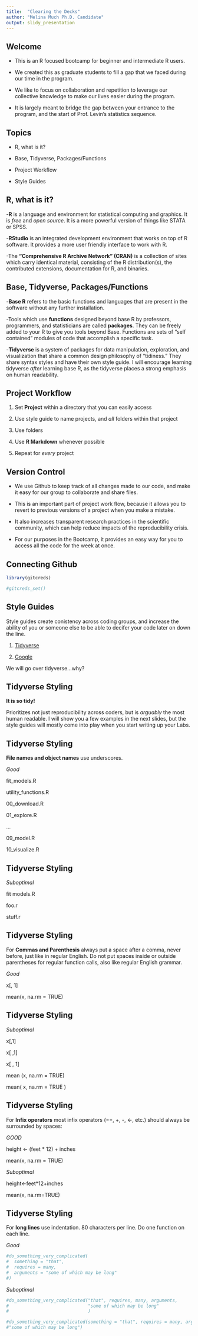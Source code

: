 ```yaml
---
title:  "Clearing the Decks"
author: "Melina Much Ph.D. Candidate"
output: slidy_presentation
---
```


## Welcome

- This is an R focused bootcamp for beginner and intermediate R users. 

- We created this as graduate students to fill a gap that we faced during our time in the program. 

- We like to focus on collaboration and repetition to leverage our collective knowledge to make our lives easier during the program.

- It is largely meant to bridge the gap between your entrance to the program, and the start of Prof. Levin's statistics sequence.

## Topics

- R, what is it?

- Base, Tidyverse, Packages/Functions

- Project Workflow

- Style Guides

## R, what is it?

-**R** is a language and environment for statistical computing and graphics. It is *free* and *open source*. It is a more powerful version of things like STATA or SPSS.

-**RStudio** is an integrated development environment that works on top of R software. It provides a more user friendly interface to work with R.

-The **“Comprehensive R Archive Network” (CRAN)** is a collection of sites which carry identical material, consisting of the R distribution(s), the contributed extensions, documentation for R, and binaries.

## Base, Tidyverse, Packages/Functions

-**Base R** refers to the basic functions and languages that are present in the software without any further installation.

-Tools which use **functions** designed beyond base R by professors, programmers, and statisticians are called **packages**. They can be freely added to your R to give you tools beyond Base. Functions are sets of “self contained” modules of code that accomplish a specific task.

-**Tidyverse** is a system of packages for data manipulation, exploration, and visualization that share a common design philosophy of "tidiness." They share syntax styles and have their own style guide. I will encourage learning tidyverse *after* learning base R, as the tidyverse places a strong emphasis on human readability. 

## Project Workflow

1) Set **Project** within a directory that you can easily access 

2) Use style guide to name projects, and *all* folders within that project 

3) Use folders

4) Use **R Markdown** whenever possible

5) Repeat for *every* project

## Version Control 

- We use Github to keep track of all changes made to our code, and make it easy for our group to collaborate and share files. 

- This is an important part of project work flow, because it allows you to revert to previous versions of a project when you make a mistake.

- It also increases transparent research practices in the scientific community, which can help reduce impacts of the reproducibility crisis.

- For our purposes in the Bootcamp, it provides an easy way for you to access all the code for the week at once. 

## Connecting Github

```r

library(gitcreds)

#gitcreds_set()

```


## Style Guides

Style guides create conistency across coding groups, and increase the ability of you or someone else to be able to decifer your code later on down the line. 

1) [Tidyverse](https://style.tidyverse.org/)

2) [Google](https://google.github.io/styleguide/Rguide.html)

We will go over tidyverse...why? 

## Tidyverse Styling

**It is so tidy!**

Prioritizes not just reproducibility across coders, but is *arguably* the most human readable. I will show you a few examples in the next slides, but the style guides will mostly come into play when you start writing up your Labs.

## Tidyverse Styling

**File names and object names** use underscores.

*Good*

fit_models.R

utility_functions.R

00_download.R

01_explore.R

...

09_model.R

10_visualize.R

## Tidyverse Styling

*Suboptimal*

fit models.R

foo.r

stuff.r

## Tidyverse Styling

For **Commas and Parenthesis** always put a space after a comma, never before, just like in regular English. Do not put spaces inside or outside parentheses for regular function calls, also like regular English grammar.

*Good*

x[, 1]

mean(x, na.rm = TRUE)

## Tidyverse Styling

*Suboptimal*

x[,1]

x[ ,1]

x[ , 1]

mean (x, na.rm = TRUE)

mean( x, na.rm = TRUE )

## Tidyverse Styling

For **Infix operators** most infix operators (==, +, -, <-, etc.) should always be surrounded by spaces:

*GOOD*

height <- (feet * 12) + inches

mean(x, na.rm = TRUE)

*Suboptimal*

height<-feet*12+inches

mean(x, na.rm=TRUE)

## Tidyverse Styling

For **long lines** use indentation. 80 characters per line. Do one function on each line.

*Good*

```r
#do_something_very_complicated(
#  something = "that",
#  requires = many,
#  arguments = "some of which may be long"
#)
```

*Suboptimal*

```r
#do_something_very_complicated("that", requires, many, arguments,
#                              "some of which may be long"
#                              )

#do_something_very_complicated(something = "that", requires = many, arguments =
#"some of which may be long")                              

```


